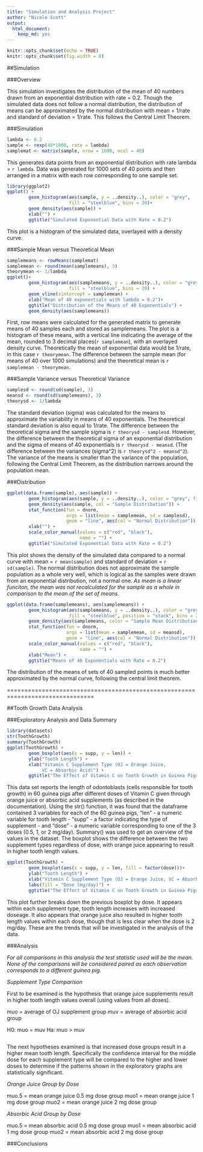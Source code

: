 ```yaml
---
title: "Simulation and Analysis Project"
author: "Nicole Scott"
output: 
  html_document: 
    keep_md: yes
---
```


```r
knitr::opts_chunk$set(echo = TRUE)
knitr::opts_chunk$set(fig.width = 8)
```


##Simulation

###Overview

This simulation investigates the distribution of the mean of 40 numbers drawn
from an exponential distribution with rate = 0.2.  Though the simulated data
does not follow a normal distribution, the distribution of means can be 
approximated by the normal distribution with mean = 1/rate and standard of
deviation = 1/rate.  This follows the Central Limit Theorem.

###Simulation

```r
lambda <- 0.2
sample <- rexp(40*1000, rate = lambda)
samplemat <- matrix(sample, nrow = 1000, ncol = 40)

```

This generates data points from an exponential distribution with rate lambda = 
`r lambda`.  Data was generated for 1000 sets of 40 points and then arranged in 
a matrix with each row corresponding to one sample set.

```r
library(ggplot2)
ggplot() +
        geom_histogram(aes(sample, y = ..density..), color = "grey",
                       fill = "steelblue", bins = 20)+
        geom_density(aes(sample)) +
        xlab("") +
        ggtitle("Simulated Exponential Data with Rate = 0.2")
```

This plot is a histogram of the simulated data, overlayed with a density curve.

###Sample Mean versus Theoretical Mean

```r
samplemeans <- rowMeans(samplemat)
samplemean <- round(mean(samplemeans), 3)
theorymean <- 1/lambda
ggplot()+
        geom_histogram(aes(samplemeans, y = ..density..), color = "grey", 
                       fill = "steelblue", bins = 20) +
        geom_vline(xintercept = samplemean) +
        xlab("Mean of 40 exponentials with lambda = 0.2")+
        ggtitle("Distribution of the Means of 40 Exponentials") +
        geom_density(aes(samplemeans))

```

First, row means were calculated for the generated matrix to generate means of
40 samples each and stored as samplemeans.  The plot is a histogram of these 
means, with a vertical line indicating the average of the mean, rounded to 3 
decimal places(`r samplemean`), with an overlayed density curve. Theoretically 
the mean of exponential data would be 1/rate, in this case `r theorymean`.  The 
difference between the sample mean (for means of 40 over 1000 simulations) and 
the theoretical mean is `r samplemean - theorymean`.

###Sample Variance versus Theoretical Variance

```r
samplesd <- round(sd(sample), 3)
meansd <- round(sd(samplemeans), 3)
theorysd <- 1/lambda
```

The standard deviation (sigma) was calculated for the means to approximate the 
variability in means of 40 exponentials. The theoretical standard deviation 
is also equal to 1/rate.  The difference between the theoretical sigma and the 
sample sigma is `r theorysd - samplesd`.  However, the difference between 
the theoretical sigma of an exponential distribution and the sigma of means of 
40 exponentials is `r theorysd - meansd`.  (The difference between the 
variances (sigma^2) is `r theorysd^2 - meansd^2`).  The variance of the means
is smaller than the variance of the population, following the Central Limit 
Theorem, as the distribution narrows around the population mean.


###Distribution

```r
ggplot(data.frame(sample), aes(sample)) +
        geom_histogram(aes(sample, y = ..density..), color = "grey", fill = "steelblue", position = "stack", bins = 20)+
        geom_density(aes(sample, col = "Sample Distribution")) +
        stat_function(fun = dnorm, 
                      args = list(mean = samplemean, sd = samplesd), 
                      geom = "line", aes(col = "Normal Distribution")) + 
        xlab("") +
        scale_color_manual(values = c("red", "black"), 
                           name = "") +
        ggtitle("Simulated Exponential Data with Rate = 0.2")
```

This plot shows the density of the simulated data compared to a normal curve
with mean = `r mean(sample)` and standard of deviation = `r sd(sample)`. The 
normal distribution does not approximate the sample population as a whole very 
well, which is logical as the samples were drawn from an exponential 
distribution, not a normal one. *As mean is a linear funciton, the mean was not
recalculated for the sample as a whole in comparison to the mean of the set of 
means.*

```r
ggplot(data.frame(samplemeans), aes(samplemeans)) +
        geom_histogram(aes(samplemeans, y = ..density..), color = "grey", 
                       fill = "steelblue", position = "stack", bins = 20) +
        geom_density(aes(samplemeans, color = "Sample Mean Distribution")) +
        stat_function(fun = dnorm, 
                      args = list(mean = samplemean, sd = meansd), 
                      geom = "line", aes(col = "Normal Distribution")) + 
        scale_color_manual(values = c("red", "black"),
                           name = "") +
        xlab("Mean") +
        ggtitle("Means of 40 Exponentials with Rate = 0.2")
```

The distribution of the means of sets of 40 sampled points is much better 
approximated by the normal curve, following the central limit theorem.  

===============================================================================

##Tooth Growth Data Analysis

###Exploratory Analysis and Data Summary

```r
library(datasets)
str(ToothGrowth)
summary(ToothGrowth)
ggplot(ToothGrowth) +
        geom_boxplot(aes(x = supp, y = len)) +
        ylab("Tooth Length") +
        xlab("Vitamin C Supplement Type (OJ = Orange Juice, 
             VC = Absorbic Acid)") +
        ggtitle("The Effect of Vitamin C on Tooth Growth in Guinea Pigs")

```

This data set reports the length of odontoblasts (cells responsible for tooth 
growth) in 60 guinea pigs after different doses of Vitamin C given through
orange juice or absorbic acid supplements (as described in the documentation).
Using the str() function, it was found that the dataframe contained 3 variables
for each of the 60 guinea pigs, "len" - a numeric variable for tooth length -
"supp" - a factor indicating the type of supplement - and "dose" - a numeric
variable corresponding to one of the 3 doses (0.5, 1, or 2 mg/day).  Summary()
was used to get an overview of the values in the dataset.  The boxplot shows
the difference between the two supplement types regardless of dose, with orange
juice appearing to result in higher tooth length values.

```r
ggplot(ToothGrowth) +
        geom_boxplot(aes(x = supp, y = len, fill = factor(dose)))+
        ylab("Tooth Length") +
        xlab("Vitamin C Supplement Type (OJ = Orange Juice, VC = Absorbic Acid)") +
        labs(fill = "Dose (mg/day)") +
        ggtitle("The Effect of Vitamin C on Tooth Growth in Guinea Pigs")

```

This plot further breaks down the previous boxplot by dose.  It appears within
each supplement type, tooth length increases with increased doseage.  It also
appears that orange juice also resulted in higher tooth length values within 
each dose, though that is less clear when the dose is 2 mg/day.  These are the
trends that will be investigated in the analysis of the data.  

###Analysis

*For all comparisons in this analysis the test statistic used will be the mean.*
*None of the comparisons will be considered paired as each observation* 
*corresponds to a different guinea pig.*

*Supplement Type Comparison*

First to be examined is the hypothesis that orange juice supplements result in
higher tooth length values overall (using values from all doses).  

muo = average of OJ supplement group
muv = average of absorbic acid group

H0: muo = muv
Ha: muo > muv

```r

```

The next hypotheses examined is that increased dose groups result in a higher 
mean tooth length.  Specifically the confidence interval for the middle dose 
for each supplement type will be compared to the higher and lower doses to 
determine if the patterns shown in the exploratory graphs are statistically 
significant.

*Orange Juice Group by Dose*

muo.5 = mean orange juice 0.5 mg dose group
muo1 = mean orange juice 1 mg dose group
muo2 = mean orange juice 2 mg dose group

*Absorbic Acid Group by Dose*

muo.5 = mean absorbic acid 0.5 mg dose group
muo1 = mean absorbic acid 1 mg dose group
muo2 = mean absorbic acid 2 mg dose group

###Conclusions